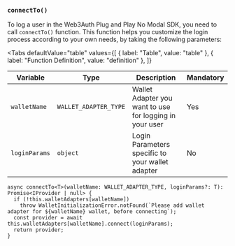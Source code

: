 
### `connectTo()`

To log a user in the Web3Auth Plug and Play No Modal SDK, you need to call `connectTo()` function. This function helps you customize the login
process according to your own needs, by taking the following parameters:

<Tabs
  defaultValue="table"
  values={[
    { label: "Table", value: "table" },
    { label: "Function Definition", value: "definition" },
  ]}
>

<TabItem value="table">

| Variable      | Type                  | Description                                             | Mandatory |
| ------------- | --------------------- | ------------------------------------------------------- | --------- |
| `walletName`  | `WALLET_ADAPTER_TYPE` | Wallet Adapter you want to use for logging in your user | Yes       |
| `loginParams` | `object`              | Login Parameters specific to your wallet adapter        | No        |

</TabItem>

<TabItem value="definition">

```tsx
async connectTo<T>(walletName: WALLET_ADAPTER_TYPE, loginParams?: T): Promise<IProvider | null> {
  if (!this.walletAdapters[walletName])
    throw WalletInitializationError.notFound(`Please add wallet adapter for ${walletName} wallet, before connecting`);
  const provider = await this.walletAdapters[walletName].connect(loginParams);
  return provider;
}
```

</TabItem>

</Tabs>
